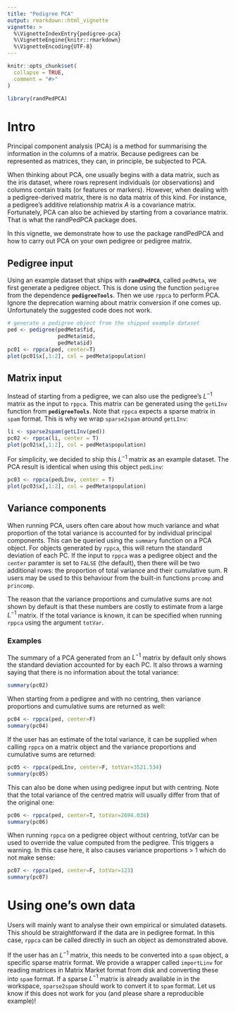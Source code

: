 ```yaml
---
title: "Pedigree PCA"
output: rmarkdown::html_vignette
vignette: >
  %\VignetteIndexEntry{pedigree-pca}
  %\VignetteEngine{knitr::rmarkdown}
  %\VignetteEncoding{UTF-8}
---
```


```r
knitr::opts_chunk$set(
  collapse = TRUE,
  comment = "#>"
)
```

```r
library(randPedPCA)
```

# Intro
Principal component analysis (PCA) is a method for summarising the information
in the columns of a matrix. Because pedigrees can be represented as matrices,
they can, in principle, be subjected to PCA.

When thinking about PCA,
one usually begins with a data matrix, such as the iris dataset, where rows represent
individuals (or observations) and columns contain traits (or features or markers). However, when
dealing with a pedigree-derived matrix, there is no data matrix of this kind. For
instance, a pedigree's additive relationship matrix $A$ is a covariance matrix.
Fortunately, PCA can also be achieved by starting from a covariance matrix. That is what
the randPedPCA package does.

In this vignette, we demonstrate how to use the package randPedPCA and how to
carry out PCA on your own pedigree or pedigree matrix.

## Pedigree input
Using an example dataset that ships with **`randPedPCA`**, called `pedMeta`, we first generate a pedigree object. This is done using the function `pedigree` from the dependence **`pedigreeTools`**.
Then we use `rppca` to perform PCA. Ignore the deprecation warning about matrix conversion if one comes up.
Unfortunately the suggested code does not work.
```r
# generate a pedigree object from the shipped example dataset
ped <- pedigree(pedMeta$fid,
                pedMeta$mid,
                pedMeta$id)
pc01 <- rppca(ped, center=T)
plot(pc01$x[,1:2], col = pedMeta$population)
```


## Matrix input
Instead of starting from a pedigree, we can also use the pedigree's $L^{-1}$ matrix
as the input to `rppca`. This matrix can be generated using the `getLInv` function
from **`pedigreeTools`**. Note that `rppca` expects a sparse matrix
in `spam` format. This is why we wrap `sparse2spam` around `getLInv`:
```r
li <- sparse2spam(getLInv(ped))
pc02 <- rppca(li, center = T)
plot(pc02$x[,1:2], col = pedMeta$population)
```

For simplicity, we decided to ship this $L^{-1}$ matrix as an example dataset.
The PCA result is identical when using this object `pedLinv`:
```r
pc03 <- rppca(pedLInv, center = T)
plot(pc03$x[,1:2], col = pedMeta$population)
```

## Variance components
When running PCA, users often care about how much variance and what
proportion of the total variance is accounted for by individual principal
components. This can be queried using the `summary` function on a PCA object. For
objects generated by `rppca`, this will return the standard deviation of each PC.
If the input to `rppca` was a pedigree object and the `center` paramter
is set to `FALSE` (the default), then there will be two additional 
rows: the proportion of total variance and their cumulative sum.
R users may be used to this behaviour from the built-in functions `prcomp` and
`princomp`.

The reason that the variance proportions and cumulative sums are not shown by default
is that these numbers are costly to estimate from a large $L^{-1}$ matrix.
If the total variance is known, it can be specified when running `rppca` using
the argument `totVar`.

### Examples
The summary of a PCA generated from an $L^{-1}$ matrix by default only shows
the standard deviation accounted for by each PC. It also throws a warning saying
that there is no information about the total variance:
```r
summary(pc02)
```

When starting from a pedigree and with no centring, then variance proportions and
cumulative sums are returned as well:
```r
pc04 <- rppca(ped, center=F)
summary(pc04)
```


If the user has an estimate of the total variance, it can be supplied when calling
`rppca` on a matrix object and the variance proportions and cumulative sums are returned:
```r
pc05 <- rppca(pedLInv, center=F, totVar=3521.534)
summary(pc05)
```

This can also be done when using pedigree input but with centring. Note that the total variance of the centred matrix will usually differ from that of the original one:
```r
pc06 <- rppca(ped, center=T, totVar=2694.038)
summary(pc06)
```

When running `rppca` on a pedigree object without centring, totVar can be used
to override the value computed from the pedigree. This triggers a warning. In this
case here, it also causes variance proportions > 1 which do not make sense:
```r
pc07 <- rppca(ped, center=F, totVar=123)
summary(pc07)
```


# Using one's own data
Users will mainly want to analyse their own empirical or simulated datasets. This
should be straightforward if the data are in pedigree format. In this case, `rppca`
can be called directly in such an object as demonstrated above. 

If the user has an $L^{-1}$ matrix, this needs to be converted into 
a `spam` object, a specific sparse matrix format. We provide a wrapper
called `importLinv` for reading
matrices in Matrix Market format from disk and converting these into `spam` format.
If a sparse $L^{-1}$ matrix is already available in in the workspace, `sparse2spam`
should work to convert it to `spam` format. Let us know if this does not work for
you (and please share a reproducible example)!
